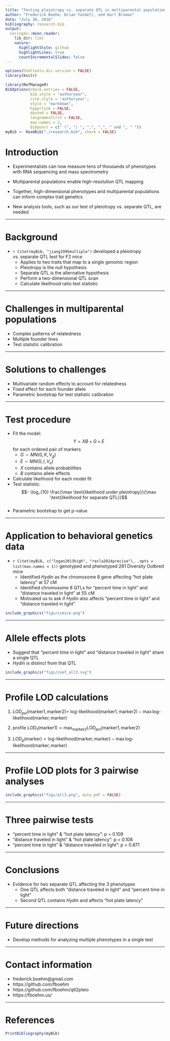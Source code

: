 ```yaml
---
title: "Testing pleiotropy vs. separate QTL in multiparental populations"
author: "Frederick Boehm, Brian Yandell, and Karl Broman"
date: "July 30, 2018"
bibliography: research.bib
output:
  xaringan::moon_reader:
    lib_dir: libs
    nature:
      highlightStyle: github
      highlightLines: true
      countIncrementalSlides: false
---
```


```r
options(htmltools.dir.version = FALSE)
library(knitr)
```


```r
library(RefManageR)
BibOptions(check.entries = FALSE, 
           bib.style = "authoryear", 
           cite.style = 'authoryear', 
           style = "markdown",
           hyperlink = FALSE, 
           dashed = FALSE, 
           longnamesfirst = FALSE,
           max.names = 2,
           bibpunct = c(" (", ") ", ",", ",", " and ", " "))
myBib <- ReadBib("./research.bib", check = FALSE)
```

# Introduction

- Experimentalists can now measure tens of thousands of phenotypes with RNA sequencing and mass spectrometry

- Multiparental populations enable high-resolution QTL mapping

- Together, high-dimensional phenotypes and multiparental populations can inform complex trait genetics

- New analysis tools, such as our test of pleiotropy vs. separate QTL, are needed 


---

# Background

- `r Citet(myBib, "jiang1995multiple")` developed a pleiotropy vs. separate QTL test for F2 mice
    - Applies to two traits that map to a single genomic region 
    - Pleiotropy is the null hypothesis
    - Separate QTL is the alternative hypothesis
    - Perform a two-dimensional QTL scan 
    - Calculate likelihood ratio test statistic


---

# Challenges in multiparental populations

- Complex patterns of relatedness    
- Multiple founder lines    
- Test statistic calibration


---

# Solutions to challenges

- Multivariate random effects to account for relatedness    
- Fixed effect for each founder allele    
- Parametric bootstrap for test statistic calibration


---

# Test procedure

- Fit the model: $$Y = XB + G + E$$ for each ordered pair of markers
    - $G \sim MN(0, K, V_g)$   
    - $E \sim MN(0, I, V_e)$    
    - $X$ contains allele probabilities    
    - $B$ contains allele effects    
- Calculate likelihood for each model fit    
- Test statistic: $$- \log_{10} \frac{\max \text{likelihood under pleiotropy}}{\max \text{likelihood for separate QTL}}$$    
- Parametric bootstrap to get p-value



---

# Application to behavioral genetics data

- `r Citet(myBib, c("logan2013high", "recla2014precise"), .opts = list(max.names = 1))` genotyped and phenotyped 261 Diversity Outbred mice    
    - Identified *Hydin* as the chromosome 8 gene affecting "hot plate latency" at 57 cM
    - Identified chromosome 8 QTLs for "percent time in light" and "distance traveled in light" at 55 cM    
    - Motivated us to ask if *Hydin* also affects "percent time in light" and "distance traveled in light"    

```r
include_graphics("figs/ccmice.png")
```


---

# Allele effects plots

- Suggest that "percent time in light" and "distance traveled in light" share a single QTL
- *Hydin* is distinct from that QTL

```r
include_graphics("figs/coef_all3.svg")
```


---

# Profile LOD calculations

1. $LOD_{pvl}(\text{marker1}, \text{marker2}) =$ 
$\text{log-likelihood}(\text{marker1}, \text{marker2}) - \max \text{log-likelihood}(\text{marker}, \text{marker})$  

2. $\text{profile LOD}_1(\text{marker1}) = \max_{\text{marker2}}\text{LOD}_{pvl}(\text{marker1}, \text{marker2})$  

3. $LOD_{p}(\text{marker}) =  \text{log-likelihood}(\text{marker}, \text{marker}) - \max \text{log-likelihood}(\text{marker}, \text{marker})$



---

# Profile LOD plots for 3 pairwise analyses

```r
include_graphics("figs/all3.png", auto_pdf = FALSE)
```


---

# Three pairwise tests

- "percent time in light" & "hot plate latency": p = 0.109
- "distance traveled in light" & "hot plate latency": p = 0.108
- "percent time in light" & "distance traveled in light": p = 0.871


---

# Conclusions

- Evidence for two separate QTL affecting the 3 phenotypes
    - One QTL affects both "distance traveled in light" and "percent time in light"
    - Second QTL contains *Hydin* and affects "hot plate latency"


---

# Future directions

- Develop methods for analyzing multiple phenotypes in a single test


---

# Contact information

- frederick.boehm@gmail.com  
- https://github.com/fboehm  
- https://github.com/fboehm/qtl2pleio  
- https://fboehm.us/  


---

# References

```r
PrintBibliography(myBib)
```

